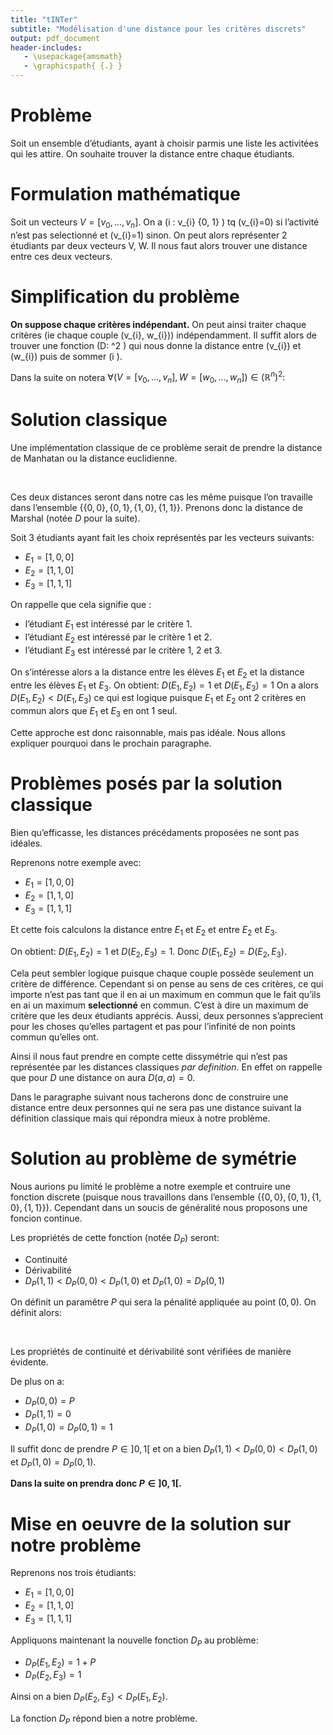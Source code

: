 ```yaml
--- 
title: "tINTer"
subtitle: "Modélisation d'une distance pour les critères discrets"
output: pdf_document 
header-includes:
   - \usepackage{amsmath}
   - \graphicspath{ {.} }
---
```

\setlength{\abovedisplayskip}{-15pt}
\setlength{\belowdisplayskip}{0pt}
\setlength{\abovedisplayshortskip}{0pt}
\setlength{\belowdisplayshortskip}{0pt}


# Problème
Soit un ensemble d'étudiants, ayant à choisir parmis une liste les activitées qui les attire. \newline
On souhaite trouver la distance entre chaque étudiants.


# Formulation mathématique
Soit un vecteurs $V=[v_{0}, ..., v_{n}]$. \newline
On a \(\forall i \in [0, n] : 
    v_{i} \in \{0, 1\}
\) tq \(v_{i}=0\) si l'activité n'est pas selectionné et \(v_{i}=1\) sinon. \newline
On peut alors représenter 2 étudiants par deux vecteurs V, W. \newline
Il nous faut alors trouver une distance entre ces deux vecteurs.

# Simplification du problème
**On suppose chaque critères indépendant.** 
On peut ainsi traiter chaque critères (ie chaque couple \(v_{i}, w_{i}\)) indépendamment. \newline
Il suffit alors de trouver une fonction \(D: \mathbb{R}^2 \to \mathbb{R}\) qui nous donne la distance entre \(v_{i}\) et \(w_{i}\)
puis de sommer \(\forall i \in [0, n]\).

Dans la suite on notera $\forall (V=[v_{0}, ..., v_{n}], W=[w_{0}, ..., w_{n}]) \in (\mathbb{R}^n)^2 :$ \newline
\begin{align*}
D(V, W) = \sum\limits_{i=0}^{n}D(v_{i}, w_{i})
\end{align*}

# Solution classique
Une implémentation classique de ce problème serait de prendre la distance de Manhatan ou la distance euclidienne. \newline

\begin{center}
\begin{tabular}{ |c|c| } 
 \hline
 Distance de Manhatan & Distance Euclidienne \\ 
 \hline
 $\sum_{i=0}^{n}|v_{i}-w_{i}|$ & $\sum_{i=0}^{n}(v_{i}-w_{i})^2$ \\ 
  \includegraphics[width=8cm]{L1.png} & \includegraphics[width=8cm]{L2.png} \\ 
 \hline
\end{tabular}
\end{center}

&nbsp;

Ces deux distances seront dans notre cas les même puisque l'on 
travaille dans l'ensemble $\{\{0, 0\}, \{0, 1\}, \{1, 0\}, \{1, 1\}\}$. \newline
Prenons donc la distance de Marshal (notée $D$ pour la suite).

Soit 3 étudiants ayant fait les choix représentés par les vecteurs suivants:

* $E_{1}=[1, 0, 0]$
* $E_{2}=[1, 1, 0]$
* $E_{3}=[1, 1, 1]$

On rappelle que cela signifie que :

* l'étudiant $E_{1}$ est intéressé par le critère 1.
* l'étudiant $E_{2}$ est intéressé par le critère 1 et 2.
* l'étudiant $E_{3}$ est intéressé par le critère 1, 2 et 3.

On s'intéresse alors a la distance entre les élèves $E_{1}$ et $E_{2}$ et la distance entre les élèves $E_{1}$ et $E_{3}$. \newline
On obtient: $D(E_{1}, E_{2})=1$ et $D(E_{1}, E_{3})=1$ \newline
On a alors $D(E_{1}, E_{2}) < D(E_{1}, E_{3})$ ce qui est logique puisque $E_{1}$ et $E_{2}$ ont 2 critères en commun 
alors que $E_{1}$ et $E_{3}$ en ont 1 seul. 

Cette approche est donc raisonnable, mais pas idéale. Nous allons expliquer pourquoi dans le prochain paragraphe.

# Problèmes posés par la solution classique
Bien qu'efficasse, les distances précédaments proposées ne sont pas idéales.

Reprenons notre exemple avec:

* $E_{1}=[1, 0, 0]$
* $E_{2}=[1, 1, 0]$
* $E_{3}=[1, 1, 1]$

Et cette fois calculons la distance entre $E_{1}$ et $E_{2}$ et entre $E_{2}$ et $E_{3}$. 

On obtient: $D(E_{1}, E_{2})=1$ et $D(E_{2}, E_{3})=1$. Donc $D(E_{1}, E_{2})=D(E_{2}, E_{3})$.

Cela peut sembler logique puisque chaque couple possède seulement un critère de différence. \newline
Cependant si on pense au sens de ces critères, ce qui importe n'est pas tant que il en ai un maximum en commun 
que le fait qu'ils en ai un maximum **selectionné** en commun. 
C'est à dire un maximum de critère que les deux étudiants apprécis. Aussi, deux personnes 
s'apprecient pour les choses qu'elles partagent et pas pour l'infinité de non points commun qu'elles ont.

Ainsi il nous faut prendre en compte cette dissymétrie qui n'est pas représentée par les distances classiques _par definition_. \newline
En effet on rappelle que pour $D$ une distance on aura $D(a, a)=0$.

Dans le paragraphe suivant nous tacherons donc de construire une distance entre deux personnes
qui ne sera pas une distance suivant la définition classique mais qui répondra mieux
à notre problème.


# Solution au problème de symétrie
Nous aurions pu limité le problème a notre exemple et contruire une fonction discrete
(puisque nous travaillons dans l'ensemble  $\{\{0, 0\}, \{0, 1\}, \{1, 0\}, \{1, 1\}\}$). \newline
Cependant dans un soucis de généralité nous proposons une foncion continue.

Les propriétés de cette fonction (notée $D_{P}$) seront:

* Continuité
* Dérivabilité
* $D_{P}(1, 1) < D_{P}(0, 0) < D_{P}(1, 0)$ et $D_{P}(1, 0)=D_{P}(0, 1)$

On définit un paramêtre $P$ qui sera la pénalité appliquée au point $(0, 0)$.\newline
On définit alors:
\begin{align*}
\begin{array}[t]{lccl}
D_{P} : & \mathbb{R}^2 & \longrightarrow & \mathbb{R} \\
    & (x,y) & \longmapsto & P* \left[1-0.5(x+y)+\frac{1}{P-0.5}*(x-y)^2 \right] 
\end{array} 
\end{align*}

&nbsp;
\begin{center}
Différents graphiques représentants $D_{P}$ en faisant varier P.
\end{center}

\begin{center}
\begin{tabular}{ |c|c|c| } 
 \hline
 P=0.2 & P=0.4 & P=0.6 \\ 
 \hline
 \includegraphics[width=5cm]{Lp0.2.png} & \includegraphics[width=5cm]{Lp0.4.png} & \includegraphics[width=5cm]{Lp0.6.png} \\ 
 \hline
\end{tabular}
\end{center}

\pagebreak

Les propriétés de continuité et dérivabilité sont vérifiées de manière évidente.

De plus on a:

* $D_{P}(0, 0) = P$
* $D_{P}(1, 1) = 0$
* $D_{P}(1, 0) = D_{P}(0, 1) = 1$

Il suffit donc de prendre $P \in ]0, 1[$ et on a bien $D_{P}(1, 1) < D_{P}(0, 0) < D_{P}(1, 0)$ et $D_{P}(1, 0)=D_{P}(0, 1)$.

**Dans la suite on prendra donc $P \in ]0, 1[$.**

# Mise en oeuvre de la solution sur notre problème
Reprenons nos trois étudiants:

* $E_{1}=[1, 0, 0]$
* $E_{2}=[1, 1, 0]$
* $E_{3}=[1, 1, 1]$

Appliquons maintenant la nouvelle fonction $D_{P}$ au problème:

* $D_{P}(E_{1}, E_{2}) = 1+P$ 
* $D_{P}(E_{2}, E_{3}) = 1$ 

Ainsi on a bien $D_{P}(E_{2}, E_{3}) < D_{P}(E_{1}, E_{2})$.

La fonction $D_{P}$ répond bien a notre problème. 




